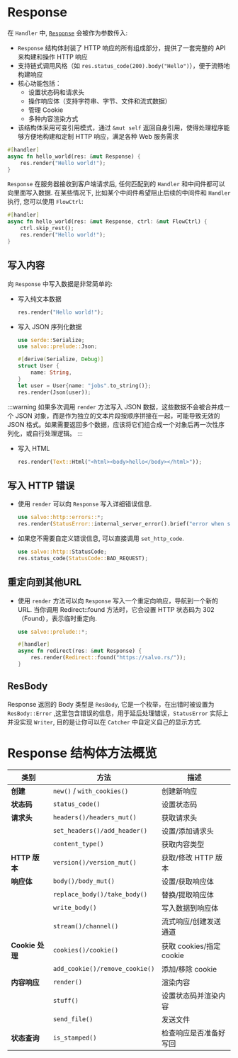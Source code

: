 # Response

在 `Handler` 中, [`Response`](https://docs.rs/salvo_core/latest/salvo_core/http/response/struct.Response.html) 会被作为参数传入:
* `Response` 结构体封装了 HTTP 响应的所有组成部分，提供了一套完整的 API 来构建和操作 HTTP 响应
* 支持链式调用风格（如 `res.status_code(200).body("Hello")`），便于流畅地构建响应
* 核心功能包括：
    * 设置状态码和请求头
    * 操作响应体（支持字符串、字节、文件和流式数据）
    * 管理 Cookie
    * 多种内容渲染方式
* 该结构体采用可变引用模式，通过 `&mut self` 返回自身引用，使得处理程序能够方便地构建和定制 HTTP 响应，满足各种 Web 服务需求

```rust
#[handler]
async fn hello_world(res: &mut Response) {
    res.render("Hello world!");
}
```

`Response` 在服务器接收到客户端请求后, 任何匹配到的 `Handler` 和中间件都可以向里面写入数据. 在某些情况下, 比如某个中间件希望阻止后续的中间件和 `Handler` 执行, 您可以使用 `FlowCtrl`:

```rust
#[handler]
async fn hello_world(res: &mut Response, ctrl: &mut FlowCtrl) {
    ctrl.skip_rest();
    res.render("Hello world!");
}
```

## 写入内容

向 `Response` 中写入数据是非常简单的:

- 写入纯文本数据

    ```rust
    res.render("Hello world!");
    ```

- 写入 JSON 序列化数据

    ```rust
    use serde::Serialize;
    use salvo::prelude::Json;

    #[derive(Serialize, Debug)]
    struct User {
        name: String,
    }
    let user = User{name: "jobs".to_string()};
    res.render(Json(user));
    ```

:::warning
如果多次调用 `render` 方法写入 JSON 数据，这些数据不会被合并成一个 JSON 对象，而是作为独立的文本片段按顺序拼接在一起，可能导致无效的 JSON 格式。如果需要返回多个数据，应该将它们组合成一个对象后再一次性序列化，或自行处理逻辑。
:::


- 写入 HTML
    
    ```rust
    res.render(Text::Html("<html><body>hello</body></html>"));
    ```

## 写入 HTTP 错误


- 使用 `render` 可以向 `Response` 写入详细错误信息.

    ```rust
    use salvo::http::errors::*;
    res.render(StatusError::internal_server_error().brief("error when serialize object to json"))
    ```

- 如果您不需要自定义错误信息, 可以直接调用 `set_http_code`.

    ```rust
    use salvo::http::StatusCode;
    res.status_code(StatusCode::BAD_REQUEST);
    ```

## 重定向到其他URL
- 使用 `render` 方法可以向 `Response` 写入一个重定向响应，导航到一个新的URL. 当你调用 Redirect::found 方法时，它会设置 HTTP 状态码为 302（Found），表示临时重定向. 
    ```rust
    use salvo::prelude::*;

    #[handler]
    async fn redirect(res: &mut Response) {
        res.render(Redirect::found("https://salvo.rs/"));
    }
    ```


## ResBody

Response 返回的 Body 类型是 `ResBody`, 它是一个枚举，在出错时被设置为 `ResBody::Error` ,这里包含错误的信息，用于延后处理错误，`StatusError` 实际上并没实现 `Writer`, 目的是让你可以在 `Catcher` 中自定义自己的显示方式.



# Response 结构体方法概览

| 类别 | 方法 | 描述 |
|------|------|------|
| **创建** | `new()` / `with_cookies()` | 创建新响应 |
| **状态码** | `status_code()` | 设置状态码 |
| **请求头** | `headers()/headers_mut()` | 获取请求头 |
| | `set_headers()/add_header()` | 设置/添加请求头 |
| | `content_type()` | 获取内容类型 |
| **HTTP 版本** | `version()/version_mut()` | 获取/修改 HTTP 版本 |
| **响应体** | `body()/body_mut()` | 设置/获取响应体 |
| | `replace_body()/take_body()` | 替换/提取响应体 |
| | `write_body()` | 写入数据到响应体 |
| | `stream()/channel()` | 流式响应/创建发送通道 |
| **Cookie 处理** | `cookies()/cookie()` | 获取 cookies/指定 cookie |
| | `add_cookie()/remove_cookie()` | 添加/移除 cookie |
| **内容响应** | `render()` | 渲染内容 |
| | `stuff()` | 设置状态码并渲染内容 |
| | `send_file()` | 发送文件 |
| **状态查询** | `is_stamped()` | 检查响应是否准备好写回 |
